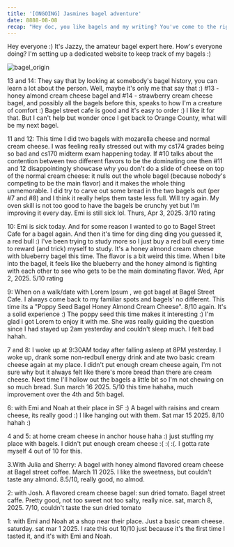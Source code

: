 ```yaml
---
title: '[ONGOING] Jasmines bagel adventure'
date: 8888-08-08
recap: "Hey doc, you like bagels and my writing? You've come to the right place :)"
---
```

Hey everyone :) It's Jazzy, the amateur bagel expert here. How's everyone doing? I'm setting up a dedicated website to
keep track of my bagels :)

![bagel_origin](/blogs/bagel_count/bagel_origin.png)

13 and 14:
They say that by looking at somebody's bagel history, you can learn a lot about the person. Well, maybe it's only me that say that :)
#13 - honey almond cream cheese bagel and #14 - strawberry cream cheese bagel, and possibly all the bagels before this, speaks to how I'm a
creature of comfort :) Bagel street cafe is good and it's easy to order :) I like it for that. But I can't help but wonder once I get back
to Orange County, what will be my next bagel.

11 and 12:
This time I did two bagels with mozarella cheese and normal cream cheese. I was feeling really stressed out with
my cs174 grades being so bad and cs170 midterm exam happening today. If #10 talks about the contention between two
different flavors to be the dominating one then #11 and 12 disappointingly showcase why you don't do a slide of
cheese on top of the normal cream cheese: it nulls out the whole bagel (because nobody's competing to be the main
flavor)
 and it makes the whole thing unmemorable.
I did try to carve out some bread in the two bagels out (per #7 and #8) and I think it really helps them taste less
full. Will try
again. My oven skill is not too good to have the bagels be crunchy yet but I'm improving it every day.
Emi is
still sick lol.
Thurs, Apr 3, 2025. 3/10 rating

10: Emi is sick today. And for some reason I wanted to go to Bagel Street Cafe for a bagel again. And then it's
time for
ding ding ding you guessed it, a red bull :) I've been trying to study more so I just buy a red bull every time
to reward (and trick) myself to study. It's a honey almond cream cheese with blueberry bagel this time. The flavor is a
bit weird
this time. When I bite into the bagel, it feels like the blueberry and the honey almond is fighting with each other
to see who gets to be the main dominating flavor. Wed, Apr 2, 2025. 5/10 rating

9: When on a walk/date with Lorem Ipsum , we got bagel at Bagel Street Cafe. I always come back to my familiar spots and
bagels' no different. This time its a "Poppy Seed Bagel Honey Almond Cream Cheese". 8/10 again. It's a solid
experience :) The poppy seed this time makes it interesting :) I'm glad i got Lorem to enjoy it with me. She was
really guiding the question since I had stayed up 2am yesterday and couldn't sleep much. I felt bad hahah.

7 and 8: I woke up at 9:30AM today after falling asleep at 8PM yesterday. I woke up, drank some non-redbull energy
drink and ate two basic cream cheese again at my place. I didn't put enough cream cheese again, I'm not sure why but
it always felt like there's more bread than there are cream cheese. Next time I'll hollow out the bagels a little
bit so I'm not chewing on so much bread. Sun march 16 2025. 5/10 this time hahaha, much improvement over the 4th and
5th
bagel.

6: with Emi and Noah at their place in SF :) A bagel with raisins and cream cheese, its really good :) I like
hanging out with them. Sat mar 15 2025. 8/10 hahah :)


4 and 5: at home cream cheese in anchor house haha :) just stuffing my place with bagels. I didn't put enough cream
cheese :( :( :(. I gotta rate myself 4 out of 10 for this.


3.With Julia and Sherry: A bagel with honey almond flavored cream cheese at Bagel street coffee. March 11 2025. I
like the sweetness, but couldn't taste any almond. 8.5/10, really good, no almod.


2: with Josh. A flavored cream cheese bagel: sun dried tomato. Bagel street caffe. Pretty good, not too sweet not
too salty, really nice. sat, march 8, 2025. 7/10, couldn't taste the sun dried tomato

1: with Emi and Noah at a shop near their place. Just a basic cream cheese. saturday. sat mar 1 2025. I rate this
out 10/10 just because it's the first time I tasted it, and it's with Emi and Noah.






